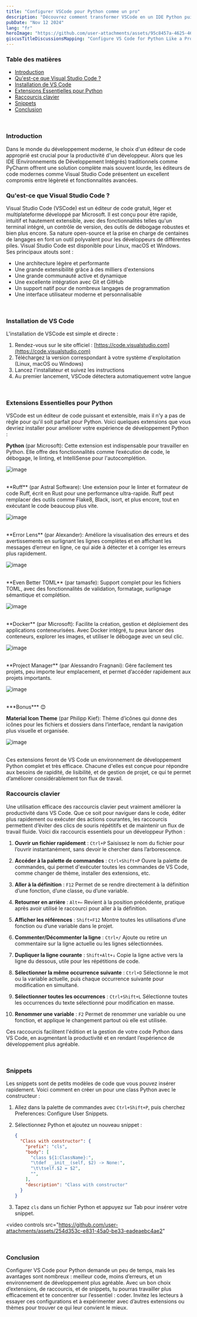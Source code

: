 ```yaml
---
title: "Configurer VSCode pour Python comme un pro"
description: "Découvrez comment transformer VSCode en un IDE Python puissant : extensions essentielles, personnalisation, raccourcis et astuces pour coder comme un pro."
pubDate: "Nov 12 2024"
lang: "fr"
heroImage: "https://github.com/user-attachments/assets/95c8457a-4625-4627-9f6c-e79c3aecf883"
giscusTitleDiscussionsMapping: "Configure VS Code for Python Like a Pro"
---
```


### Table des matières

- [Introduction](#introduction)
- [Qu'est-ce que Visual Studio Code ?](#quest-ce-que-visual-studio-code)
- [Installation de VS Code](#installation-de-vs-code)
- [Extensions Essentielles pour Python](#extensions-essentielles-pour-python)
- [Raccourcis clavier](#raccourcis-clavier)
- [Snippets](#snippets)
- [Conclusion](#conclusion)

<br />

### Introduction

Dans le monde du développement moderne, le choix d'un éditeur de code approprié est crucial pour la productivité d'un développeur. Alors que les IDE (Environnements de Développement Intégrés) traditionnels comme PyCharm offrent une solution complète mais souvent lourde, les éditeurs de code modernes comme Visual Studio Code présentent un excellent compromis entre légèreté et fonctionnalités avancées.

### Qu'est-ce que Visual Studio Code ?

Visual Studio Code (VSCode) est un éditeur de code gratuit, léger et multiplateforme développé par Microsoft. Il est conçu pour être rapide, intuitif et hautement extensible, avec des fonctionnalités telles qu'un terminal intégré, un contrôle de version, des outils de débogage robustes et bien plus encore. Sa nature open-source et la prise en charge de centaines de langages en font un outil polyvalent pour les développeurs de différentes piles. Visual Studio Code est disponible pour Linux, macOS et Windows. Ses principaux atouts sont :
- Une architecture légère et performante
- Une grande extensibilité grâce à des milliers d'extensions
- Une grande communauté active et dynamique
- Une excellente intégration avec Git et GitHub
- Un support natif pour de nombreux langages de programmation
- Une interface utilisateur moderne et personnalisable

<br />

### Installation de VS Code

L'installation de VSCode est simple et directe :

1. Rendez-vous sur le site officiel : [https://code.visualstudio.com](https://code.visualstudio.com)
2. Téléchargez la version correspondant à votre système d'exploitation (Linux, macOS ou Windows)
3. Lancez l'installateur et suivez les instructions
4. Au premier lancement, VSCode détectera automatiquement votre langue

<br />

### Extensions Essentielles pour Python

VSCode est un éditeur de code puissant et extensible, mais il n'y a pas de règle pour qu'il soit parfait pour Python. Voici quelques extensions que vous devriez installer pour améliorer votre expérience de développement Python :

**Python** (par Microsoft): Cette extension est indispensable pour travailler en Python. Elle offre des fonctionnalités comme l’exécution de code, le débogage, le linting, et IntelliSense pour l'autocomplétion.

![image](https://github.com/user-attachments/assets/724e7e89-f485-401b-a1a4-ea401d6f9467)

<br />
**Ruff** (par Astral Software): Une extension pour le linter et formateur de code Ruff, écrit en Rust pour une performance ultra-rapide. Ruff peut remplacer des outils comme Flake8, Black, isort, et plus encore, tout en exécutant le code beaucoup plus vite.

![image](https://github.com/user-attachments/assets/55522a22-b74f-4edc-994f-2b127fd85706)

<br />
**Error Lens** (par Alexander): Améliore la visualisation des erreurs et des avertissements en surlignant les lignes complètes et en affichant les messages d’erreur en ligne, ce qui aide à détecter et à corriger les erreurs plus rapidement.

![image](https://github.com/user-attachments/assets/b8a7c272-6551-4569-86e8-76d3ea683b39)

<br />
**Even Better TOML** (par tamasfe): Support complet pour les fichiers TOML, avec des fonctionnalités de validation, formatage, surlignage sémantique et complétion.

![image](https://github.com/user-attachments/assets/620ec263-fcce-46e1-8a3b-1308ca150d03)

<br />
**Docker** (par Microsoft): Facilite la création, gestion et déploiement des applications conteneurisées. Avec Docker intégré, tu peux lancer des conteneurs, explorer les images, et utiliser le débogage avec un seul clic.

![image](https://github.com/user-attachments/assets/f6bd42db-686d-4999-8be2-a866d0377d2a)

<br />
**Project Manager** (par Alessandro Fragnani): Gère facilement tes projets, peu importe leur emplacement, et permet d’accéder rapidement aux projets importants.

![image](https://github.com/user-attachments/assets/22ca1fa2-9211-42e2-9381-6c3a21a28401)

<br />
***Bonus*** 😊

**Material Icon Theme** (par Philipp Kief): Thème d’icônes qui donne des icônes pour les fichiers et dossiers dans l’interface, rendant la navigation plus visuelle et organisée.

![image](https://github.com/user-attachments/assets/170def08-b11c-4891-9851-43aec8f4b5f4)

<br />
Ces extensions feront de VS Code un environnement de développement Python complet et très efficace. Chacune d'elles est conçue pour répondre aux besoins de rapidité, de lisibilité, et de gestion de projet, ce qui te permet d’améliorer considérablement ton flux de travail.

<br />

### Raccourcis clavier

Une utilisation efficace des raccourcis clavier peut vraiment améliorer la productivité dans VS Code. Que ce soit pour naviguer dans le code, éditer plus rapidement ou exécuter des actions courantes, les raccourcis permettent d’éviter des clics de souris répétitifs et de maintenir un flux de travail fluide. Voici dix raccourcis essentiels pour un développeur Python :

1. **Ouvrir un fichier rapidement** : `Ctrl+P`
Saisissez le nom du fichier pour l’ouvrir instantanément, sans devoir le chercher dans l’arborescence.

2. **Accéder à la palette de commandes** : `Ctrl+Shift+P`
Ouvre la palette de commandes, qui permet d'exécuter toutes les commandes de VS Code, comme changer de thème, installer des extensions, etc.

3. **Aller à la définition** : `F12`
Permet de se rendre directement à la définition d’une fonction, d’une classe, ou d’une variable.

4. **Retourner en arrière** : `Alt+←`
Revient à la position précédente, pratique après avoir utilisé le raccourci pour aller à la définition.

5. **Afficher les références** : `Shift+F12`
Montre toutes les utilisations d’une fonction ou d’une variable dans le projet.

6. **Commenter/Décommenter la ligne** : `Ctrl+/`
Ajoute ou retire un commentaire sur la ligne actuelle ou les lignes sélectionnées.

7. **Dupliquer la ligne courante** : `Shift+Alt+↓`
Copie la ligne active vers la ligne du dessous, utile pour les répétitions de code.

8. **Sélectionner la même occurrence suivante** : `Ctrl+D`
Sélectionne le mot ou la variable actuelle, puis chaque occurrence suivante pour modification en simultané.

9. **Sélectionner toutes les occurrences** : `Ctrl+Shift+L`
Sélectionne toutes les occurrences du texte sélectionné pour modification en masse.

10. **Renommer une variable** : `F2`
Permet de renommer une variable ou une fonction, et applique le changement partout où elle est utilisée.

Ces raccourcis facilitent l'édition et la gestion de votre code Python dans VS Code, en augmentant la productivité et en rendant l’expérience de développement plus agréable.


<br />

### Snippets

Les snippets sont de petits modèles de code que vous pouvez insérer rapidement. Voici comment en créer un pour une class Python avec le constructeur :

1. Allez dans la palette de commandes avec `Ctrl+Shift+P`, puis cherchez Preferences: Configure User Snippets.

2. Sélectionnez Python et ajoutez un nouveau snippet :

    ```json
    {
      "Class with constructor": {
        "prefix": "cls",
        "body": [
          "class ${1:ClassName}:",
          "\tdef __init__(self, $2) -> None:",
          "\t\tself.$2 = $2",
          "",
        ],
        "description": "Class with constructor"
      }
    }
    ```

3. Tapez `cls` dans un fichier Python et appuyez sur Tab pour insérer votre snippet.

<video 
  controls
  src="https://github.com/user-attachments/assets/254d353c-e831-45a0-be33-eadeaebc4ae2"
></video>


<br />

### Conclusion

Configurer VS Code pour Python demande un peu de temps, mais les avantages sont nombreux : meilleur code, moins d’erreurs, et un environnement de développement plus agréable. Avec un bon choix d’extensions, de raccourcis, et de snippets, tu pourras travailler plus efficacement et te concentrer sur l’essentiel : coder. Invitez les lecteurs à essayer ces configurations et à expérimenter avec d’autres extensions ou thèmes pour trouver ce qui leur convient le mieux.
